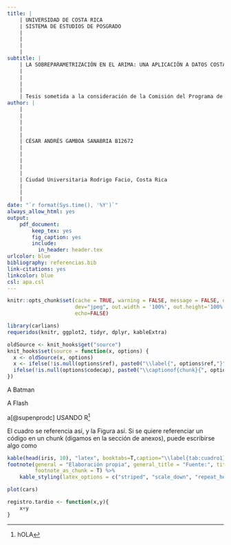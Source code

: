 ```yaml
---
title: |
    | UNIVERSIDAD DE COSTA RICA
    | SISTEMA DE ESTUDIOS DE POSGRADO
    |
    |
    |
    |
subtitle: |
    | LA SOBREPARAMETRIZACIÓN EN EL ARIMA: UNA APLICACIÓN A DATOS COSTARRICENCES
    |
    |
    |
    |
    | Tesis sometida a la consideración de la Comisión del Programa de Estudios de Posgrado en Estadística para optar por el grado y título de Maestría Académica en Estadística
author: |
    |
    |
    |
    |
    |
    | CÉSAR ANDRÉS GAMBOA SANABRIA B12672
    |
    |
    |
    |
    |
    | Ciudad Universitaria Rodrigo Facio, Costa Rica
    |
    |
    |
date: "`r format(Sys.time(), '%Y')`"
always_allow_html: yes
output: 
    pdf_document:
        keep_tex: yes
        fig_caption: yes
        include:
          in_header: header.tex
urlcolor: blue
bibliography: referencias.bib
link-citations: yes
linkcolor: blue
csl: apa.csl
---
```


\pagenumbering{gobble}
\cleardoublepage

\newpage

```r
knitr::opts_chunk$set(cache = TRUE, warning = FALSE, message = FALSE, dpi=1000,
                      dev="jpeg", out.width = '100%', out.height='100%', fig.pos="!h",
                      echo=FALSE)

library(carlians)
requeridos(knitr, ggplot2, tidyr, dplyr, kableExtra)

oldSource <- knit_hooks$get("source")
knit_hooks$set(source = function(x, options) {
  x <- oldSource(x, options)
  x <- ifelse(!is.null(options$ref), paste0("\\label{", options$ref,"}", x), x)
  ifelse(!is.null(options$codecap), paste0("\\captionof{chunk}{", options$codecap,"}", x), x)
})
```

\addcontentsline{toc}{section}{DEDICATORIA}
\section*{DEDICATORIA}

\pagenumbering{roman}

A Batman

\cleardoublepage


\addcontentsline{toc}{section}{AGRADECIMIENTOS}
\section*{AGRADECIMIENTOS}


A Flash

\cleardoublepage


\section*{}

\begin{center}

"Esta tesis fue aceptada por la Comisión del Programa de Estudios de Posgrado en Estadística de la Universidad de Costa Rica, como requisito parcial para optar al grado y título de Maestría Académica en Estadística"

Esta página es mejor hacerla en word, pasarla a pdf y luego incorporarla como se hizo en los reportes del SEP

\end{center}

\cleardoublepage


\tableofcontents
\listoftables
\listoffigures

\cleardoublepage
\pagenumbering{arabic}

\newpage

\addcontentsline{toc}{section}{RESUMEN}
\section*{RESUMEN}

\cleardoublepage

\addcontentsline{toc}{section}{ABSTRACT}
\section*{ABSTRACT}

\cleardoublepage

\section{INTRODUCCIÓN}  

a[@supenprodc] USANDO R[^1]

El cuadro \ref{tab:cuadro1} se referencia así, y la Figura \ref{fig:figura1} así. Si se quiere referenciar un código en un chunk (digamos en la sección de anexos), puede escribirse algo como \ref{funcion1}

```r
kable(head(iris, 10), "latex", booktabs=T,caption="\\label{tab:cuadro1}Un cuadro") %>% 
footnote(general = "Elaboración propia", general_title = "Fuente:", title_format = "italic",
         footnote_as_chunk = T) %>% 
    kable_styling(latex_options = c("striped", "scale_down", "repeat_header", "hold_position"), repeat_header_text = "(cont.)") 
```

```r
plot(cars)
```


[^1]: hOLA

\newpage

\section{MARCO DE LA CUESTIÓN}

\newpage

\section{METODOLOGÍA} 

\newpage

\section{RESULTADOS} 

\newpage

\section{CONCLUSIONES Y RECOMENDACIONES}

\newpage

\section{ANEXOS}

```r
registro.tardio <- function(x,y){
    x+y
}
```

\newpage

\section{REFERENCIAS}  

  